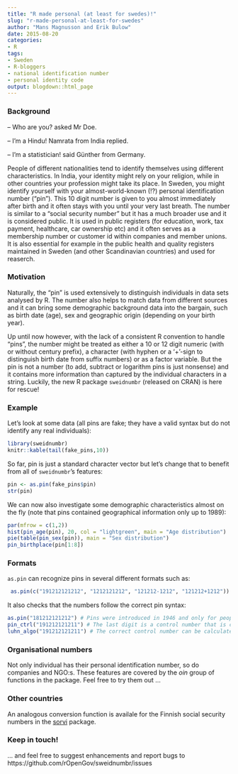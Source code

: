 ```yaml
---
title: "R made personal (at least for swedes)!"
slug: "r-made-personal-at-least-for-swedes"
author: "Mans Magnusson and Erik Bulow"
date: 2015-08-20
categories: 
- R
tags: 
- Sweden
- R-bloggers
- national identification number
- personal identity code
output: blogdown::html_page    
---
```



### Background

 -- Who are you? asked Mr Doe.
 
 -- I'm a Hindu! Namrata from India replied.
 
 -- I'm a statistician! said Günther from Germany.
 
People of different nationalities tend to identify themselves using different characteristics. In India, your identity might rely on your religion, while in other countries your profession might take its place. In Sweden, you might identify yourself with your almost-world-known (!?) personal identification number ("pin"). This 10 digit number is given to you almost immediately after birth and it often stays with you until your very last breath. The number is similar to a "social security number" but it has a much broader use and it is considered public. It is used in public registers (for education, work, tax payment, healthcare, car ownership etc) and it often serves as a membership number or customer id within companies and member unions. It is also essential for example in the public health and quality registers maintained in Sweden (and other Scandinavian countries) and used for reaserch.




### Motivation 

Naturally, the "pin" is used extensively to distinguish individuals in data sets analysed by R. The number also helps to match data from different sources and it can bring some demographic background data into the bargain, such as birth date (age), sex and geographic origin (depending on your birth year). 

Up until now however, with the lack of a consistent R convention to handle "pins", the number might be treated as either a 10 or 12 digit numeric (with or without century prefix), a character (with hyphen or a '+'-sign to distinguish birth date from suffix numbers) or as a factor variable. But the pin is not a number (to add, subtract or logarithm pins is just nonsense) and it contains more information than captured by the individual characters in a string. Luckily, the new R package `sweidnumbr` (released on CRAN) is here for rescue!





### Example

Let's look at some data (all pins are fake; they have a valid syntax but do not identify any real individuals):

```r
library(sweidnumbr)
knitr::kable(tail(fake_pins,10))
```

So far, pin is just a standard character vector but let's change that to benefit from all of `sweidnumbr`'s features:
```r
pin <- as.pin(fake_pins$pin)
str(pin)
```


We can now also investigate some demographic characteristics almost on the fly (note that pins contained geographical information only up to 1989):
```r
par(mfrow = c(1,2))
hist(pin_age(pin), 20, col = "lightgreen", main = "Age distribution")
pie(table(pin_sex(pin)), main = "Sex distribution")
pin_birthplace(pin[1:8])
```
 
 
 
### Formats
 `as.pin` can recognize pins in several different formats such as:
 
 
```r
 as.pin(c("191212121212", "1212121212", "121212-1212", "121212+1212"))
```

It also checks that the numbers follow the correct pin syntax:
```r
as.pin("181212121212") # Pins were introduced in 1946 and only for people not deceased before that
pin_ctrl("191212121211") # The last digit is a control number that is checked against preceeding digits
luhn_algo("191212121211") # The correct control number can be calculated by the Luhn algorithm
```



### Organisational numbers

Not only individual has their personal identification number, so do companies and NGO:s. These features are covered by the _oin_ group of 
functions in the package. Feel free to try them out ...

### Other countries

An analogous conversion function is availale for the Finnish social security numbers in the [sorvi](https://github.com/rOpenGov/sorvi/blob/master/vignettes/sorvi_tutorial.md) package.


### Keep in touch!
... and feel free to suggest enhancements and report bugs to https://github.com/rOpenGov/sweidnumbr/issues 
